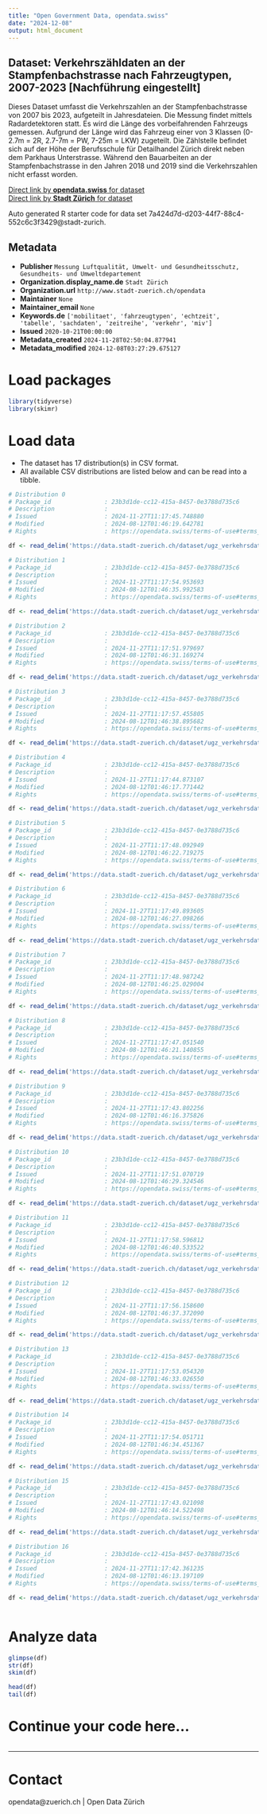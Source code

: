 ```yaml
---
title: "Open Government Data, opendata.swiss"
date: "2024-12-08"
output: html_document
---
```


## Dataset: Verkehrszähldaten an der Stampfenbachstrasse nach Fahrzeugtypen, 2007-2023 [Nachführung eingestellt]


Dieses Dataset umfasst die Verkehrszahlen an der Stampfenbachstrasse von 2007 bis 2023, aufgeteilt in Jahresdateien. Die Messung findet mittels Radardetektoren statt. Es wird die Länge des vorbeifahrenden Fahrzeugs gemessen. Aufgrund der Länge wird das Fahrzeug einer von 3 Klassen (0-2.7m = 2R, 2.7-7m = PW, 7-25m = LKW) zugeteilt. Die Zählstelle befindet sich auf der Höhe der Berufsschule für Detailhandel Zürich direkt neben dem Parkhaus Unterstrasse. 
Während den Bauarbeiten an der Stampfenbachstrasse in den Jahren 2018 und 2019 sind die Verkehrszahlen nicht erfasst worden.


[Direct link by **opendata.swiss** for dataset](https://opendata.swiss/de/dataset/verkehrszahldaten-an-der-stampfenbachstrasse-nach-fahrzeugtypen-2007-2023-nachfuhrung-eingestel)<br>
[Direct link by **Stadt Zürich** for dataset](https://data.stadt-zuerich.ch/dataset/ugz_verkehrsdaten_stundenwerte_stampfenbachstrasse)

Auto generated R starter code for data set 7a424d7d-d203-44f7-88c4-552c6c3f3429@stadt-zurich.

## Metadata

- **Publisher** `Messung Luftqualität, Umwelt- und Gesundheitsschutz, Gesundheits- und Umweltdepartement`
- **Organization.display_name.de** `Stadt Zürich`
- **Organization.url** `http://www.stadt-zuerich.ch/opendata`
- **Maintainer** `None`
- **Maintainer_email** `None`
- **Keywords.de** `['mobilitaet', 'fahrzeugtypen', 'echtzeit', 'tabelle', 'sachdaten', 'zeitreihe', 'verkehr', 'miv']`
- **Issued** `2020-10-21T00:00:00`
- **Metadata_created** `2024-11-28T02:50:04.877941`
- **Metadata_modified** `2024-12-08T03:27:29.675127`


# Load packages

```r

library(tidyverse)
library(skimr)

```

# Load data

-   The dataset has 17 distribution(s) in CSV format.
-   All available CSV distributions are listed below and can be read into a tibble.

```r

# Distribution 0
# Package_id               : 23b3d1de-cc12-415a-8457-0e3788d735c6
# Description              : 
# Issued                   : 2024-11-27T11:17:45.748880
# Modified                 : 2024-08-12T01:46:19.642781
# Rights                   : https://opendata.swiss/terms-of-use#terms_open

df <- read_delim('https://data.stadt-zuerich.ch/dataset/ugz_verkehrsdaten_stundenwerte_stampfenbachstrasse/download/ugz_ogd_traffic_h1_2011.csv')

# Distribution 1
# Package_id               : 23b3d1de-cc12-415a-8457-0e3788d735c6
# Description              : 
# Issued                   : 2024-11-27T11:17:54.953693
# Modified                 : 2024-08-12T01:46:35.992583
# Rights                   : https://opendata.swiss/terms-of-use#terms_open

df <- read_delim('https://data.stadt-zuerich.ch/dataset/ugz_verkehrsdaten_stundenwerte_stampfenbachstrasse/download/ugz_ogd_traffic_h1_2020.csv')

# Distribution 2
# Package_id               : 23b3d1de-cc12-415a-8457-0e3788d735c6
# Description              : 
# Issued                   : 2024-11-27T11:17:51.979697
# Modified                 : 2024-08-12T01:46:31.169274
# Rights                   : https://opendata.swiss/terms-of-use#terms_open

df <- read_delim('https://data.stadt-zuerich.ch/dataset/ugz_verkehrsdaten_stundenwerte_stampfenbachstrasse/download/ugz_ogd_traffic_h1_2017.csv')

# Distribution 3
# Package_id               : 23b3d1de-cc12-415a-8457-0e3788d735c6
# Description              : 
# Issued                   : 2024-11-27T11:17:57.455805
# Modified                 : 2024-08-12T01:46:38.895682
# Rights                   : https://opendata.swiss/terms-of-use#terms_open

df <- read_delim('https://data.stadt-zuerich.ch/dataset/ugz_verkehrsdaten_stundenwerte_stampfenbachstrasse/download/ugz_ogd_traffic_h1_2022.csv')

# Distribution 4
# Package_id               : 23b3d1de-cc12-415a-8457-0e3788d735c6
# Description              : 
# Issued                   : 2024-11-27T11:17:44.873107
# Modified                 : 2024-08-12T01:46:17.771442
# Rights                   : https://opendata.swiss/terms-of-use#terms_open

df <- read_delim('https://data.stadt-zuerich.ch/dataset/ugz_verkehrsdaten_stundenwerte_stampfenbachstrasse/download/ugz_ogd_traffic_h1_2010.csv')

# Distribution 5
# Package_id               : 23b3d1de-cc12-415a-8457-0e3788d735c6
# Description              : 
# Issued                   : 2024-11-27T11:17:48.092949
# Modified                 : 2024-08-12T01:46:22.719275
# Rights                   : https://opendata.swiss/terms-of-use#terms_open

df <- read_delim('https://data.stadt-zuerich.ch/dataset/ugz_verkehrsdaten_stundenwerte_stampfenbachstrasse/download/ugz_ogd_traffic_h1_2013.csv')

# Distribution 6
# Package_id               : 23b3d1de-cc12-415a-8457-0e3788d735c6
# Description              : 
# Issued                   : 2024-11-27T11:17:49.893605
# Modified                 : 2024-08-12T01:46:27.098266
# Rights                   : https://opendata.swiss/terms-of-use#terms_open

df <- read_delim('https://data.stadt-zuerich.ch/dataset/ugz_verkehrsdaten_stundenwerte_stampfenbachstrasse/download/ugz_ogd_traffic_h1_2015.csv')

# Distribution 7
# Package_id               : 23b3d1de-cc12-415a-8457-0e3788d735c6
# Description              : 
# Issued                   : 2024-11-27T11:17:48.987242
# Modified                 : 2024-08-12T01:46:25.029004
# Rights                   : https://opendata.swiss/terms-of-use#terms_open

df <- read_delim('https://data.stadt-zuerich.ch/dataset/ugz_verkehrsdaten_stundenwerte_stampfenbachstrasse/download/ugz_ogd_traffic_h1_2014.csv')

# Distribution 8
# Package_id               : 23b3d1de-cc12-415a-8457-0e3788d735c6
# Description              : 
# Issued                   : 2024-11-27T11:17:47.051540
# Modified                 : 2024-08-12T01:46:21.140855
# Rights                   : https://opendata.swiss/terms-of-use#terms_open

df <- read_delim('https://data.stadt-zuerich.ch/dataset/ugz_verkehrsdaten_stundenwerte_stampfenbachstrasse/download/ugz_ogd_traffic_h1_2012.csv')

# Distribution 9
# Package_id               : 23b3d1de-cc12-415a-8457-0e3788d735c6
# Description              : 
# Issued                   : 2024-11-27T11:17:43.802256
# Modified                 : 2024-08-12T01:46:16.375826
# Rights                   : https://opendata.swiss/terms-of-use#terms_open

df <- read_delim('https://data.stadt-zuerich.ch/dataset/ugz_verkehrsdaten_stundenwerte_stampfenbachstrasse/download/ugz_ogd_traffic_h1_2009.csv')

# Distribution 10
# Package_id               : 23b3d1de-cc12-415a-8457-0e3788d735c6
# Description              : 
# Issued                   : 2024-11-27T11:17:51.070719
# Modified                 : 2024-08-12T01:46:29.324546
# Rights                   : https://opendata.swiss/terms-of-use#terms_open

df <- read_delim('https://data.stadt-zuerich.ch/dataset/ugz_verkehrsdaten_stundenwerte_stampfenbachstrasse/download/ugz_ogd_traffic_h1_2016.csv')

# Distribution 11
# Package_id               : 23b3d1de-cc12-415a-8457-0e3788d735c6
# Description              : 
# Issued                   : 2024-11-27T11:17:58.596812
# Modified                 : 2024-08-12T01:46:40.533522
# Rights                   : https://opendata.swiss/terms-of-use#terms_open

df <- read_delim('https://data.stadt-zuerich.ch/dataset/ugz_verkehrsdaten_stundenwerte_stampfenbachstrasse/download/ugz_ogd_traffic_h1_2023.csv')

# Distribution 12
# Package_id               : 23b3d1de-cc12-415a-8457-0e3788d735c6
# Description              : 
# Issued                   : 2024-11-27T11:17:56.158600
# Modified                 : 2024-08-12T01:46:37.372090
# Rights                   : https://opendata.swiss/terms-of-use#terms_open

df <- read_delim('https://data.stadt-zuerich.ch/dataset/ugz_verkehrsdaten_stundenwerte_stampfenbachstrasse/download/ugz_ogd_traffic_h1_2021.csv')

# Distribution 13
# Package_id               : 23b3d1de-cc12-415a-8457-0e3788d735c6
# Description              : 
# Issued                   : 2024-11-27T11:17:53.054320
# Modified                 : 2024-08-12T01:46:33.026550
# Rights                   : https://opendata.swiss/terms-of-use#terms_open

df <- read_delim('https://data.stadt-zuerich.ch/dataset/ugz_verkehrsdaten_stundenwerte_stampfenbachstrasse/download/ugz_ogd_traffic_h1_2018.csv')

# Distribution 14
# Package_id               : 23b3d1de-cc12-415a-8457-0e3788d735c6
# Description              : 
# Issued                   : 2024-11-27T11:17:54.051711
# Modified                 : 2024-08-12T01:46:34.451367
# Rights                   : https://opendata.swiss/terms-of-use#terms_open

df <- read_delim('https://data.stadt-zuerich.ch/dataset/ugz_verkehrsdaten_stundenwerte_stampfenbachstrasse/download/ugz_ogd_traffic_h1_2019.csv')

# Distribution 15
# Package_id               : 23b3d1de-cc12-415a-8457-0e3788d735c6
# Description              : 
# Issued                   : 2024-11-27T11:17:43.021098
# Modified                 : 2024-08-12T01:46:14.522498
# Rights                   : https://opendata.swiss/terms-of-use#terms_open

df <- read_delim('https://data.stadt-zuerich.ch/dataset/ugz_verkehrsdaten_stundenwerte_stampfenbachstrasse/download/ugz_ogd_traffic_h1_2008.csv')

# Distribution 16
# Package_id               : 23b3d1de-cc12-415a-8457-0e3788d735c6
# Description              : 
# Issued                   : 2024-11-27T11:17:42.361235
# Modified                 : 2024-08-12T01:46:13.197109
# Rights                   : https://opendata.swiss/terms-of-use#terms_open

df <- read_delim('https://data.stadt-zuerich.ch/dataset/ugz_verkehrsdaten_stundenwerte_stampfenbachstrasse/download/ugz_ogd_traffic_h1_2007.csv')



```

# Analyze data

```r

glimpse(df)
str(df)
skim(df)

head(df)
tail(df)

```

# Continue your code here...

```r

```

------------------------------------------------------------------------

# Contact

opendata@zuerich.ch | Open Data Zürich
